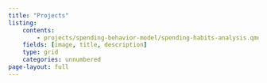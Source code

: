 ```yaml
---
title: "Projects"
listing:
    contents:
        - projects/spending-behavior-model/spending-habits-analysis.qmd
    fields: [image, title, description]
    type: grid
    categories: unnumbered
page-layout: full
---
```

